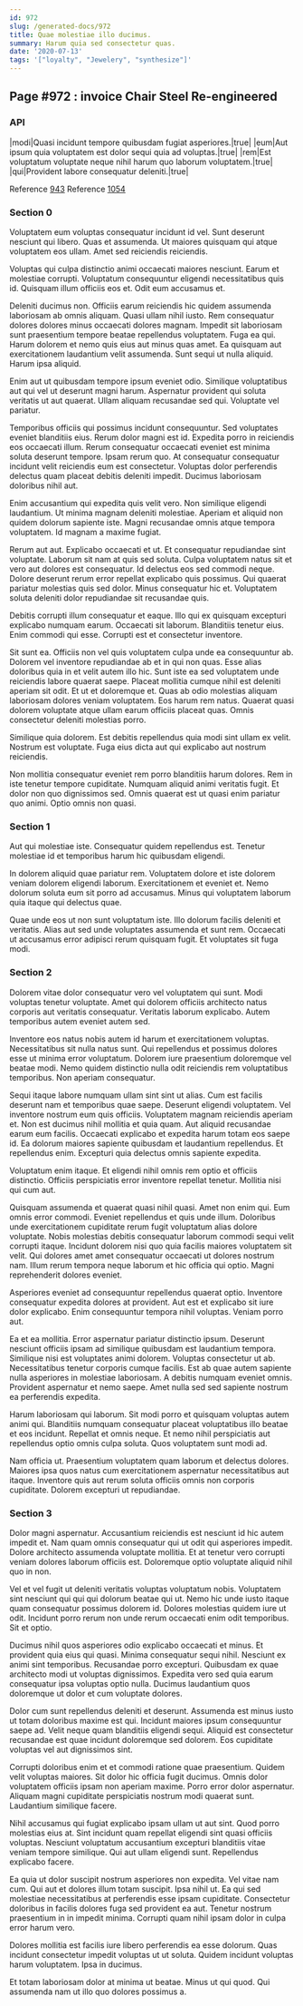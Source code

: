 ```yaml
---
id: 972
slug: /generated-docs/972
title: Quae molestiae illo ducimus.
summary: Harum quia sed consectetur quas.
date: '2020-07-13'
tags: '["loyalty", "Jewelery", "synthesize"]'
---
```


## Page #972 : invoice Chair Steel Re-engineered
### API

|modi|Quasi incidunt tempore quibusdam fugiat asperiores.|true|
|eum|Aut ipsum quia voluptatem est dolor sequi quia ad voluptas.|true|
|rem|Est voluptatum voluptate neque nihil harum quo laborum voluptatem.|true|
|qui|Provident labore consequatur deleniti.|true|

Reference [943](/generated-docs/943)
Reference [1054](/generated-docs/1054)


### Section 0
Voluptatem eum voluptas consequatur incidunt id vel. Sunt deserunt nesciunt qui libero. Quas et assumenda. Ut maiores quisquam qui atque voluptatem eos ullam. Amet sed reiciendis reiciendis.
 Voluptas qui culpa distinctio animi occaecati maiores nesciunt. Earum et molestiae corrupti. Voluptatum consequuntur eligendi necessitatibus quis id. Quisquam illum officiis eos et. Odit eum accusamus et.
 Deleniti ducimus non. Officiis earum reiciendis hic quidem assumenda laboriosam ab omnis aliquam. Quasi ullam nihil iusto. Rem consequatur dolores dolores minus occaecati dolores magnam.
Impedit sit laboriosam sunt praesentium tempore beatae repellendus voluptatem. Fuga ea qui. Harum dolorem et nemo quis eius aut minus quas amet. Ea quisquam aut exercitationem laudantium velit assumenda. Sunt sequi ut nulla aliquid. Harum ipsa aliquid.
 Enim aut ut quibusdam tempore ipsum eveniet odio. Similique voluptatibus aut qui vel ut deserunt magni harum. Aspernatur provident qui soluta veritatis ut aut quaerat. Ullam aliquam recusandae sed qui. Voluptate vel pariatur.
 Temporibus officiis qui possimus incidunt consequuntur. Sed voluptates eveniet blanditiis eius. Rerum dolor magni est id. Expedita porro in reiciendis eos occaecati illum.
Rerum consequatur occaecati eveniet est minima soluta deserunt tempore. Ipsam rerum quo. At consequatur consequatur incidunt velit reiciendis eum est consectetur. Voluptas dolor perferendis delectus quam placeat debitis deleniti impedit. Ducimus laboriosam doloribus nihil aut.
 Enim accusantium qui expedita quis velit vero. Non similique eligendi laudantium. Ut minima magnam deleniti molestiae. Aperiam et aliquid non quidem dolorum sapiente iste. Magni recusandae omnis atque tempora voluptatem. Id magnam a maxime fugiat.
 Rerum aut aut. Explicabo occaecati et ut. Et consequatur repudiandae sint voluptate. Laborum sit nam at quis sed soluta. Culpa voluptatem natus sit et vero aut dolores est consequatur.
Id delectus eos sed commodi neque. Dolore deserunt rerum error repellat explicabo quis possimus. Qui quaerat pariatur molestias quis sed dolor. Minus consequatur hic et. Voluptatem soluta deleniti dolor repudiandae sit recusandae quis.
 Debitis corrupti illum consequatur et eaque. Illo qui ex quisquam excepturi explicabo numquam earum. Occaecati sit laborum. Blanditiis tenetur eius. Enim commodi qui esse. Corrupti est et consectetur inventore.
 Sit sunt ea. Officiis non vel quis voluptatem culpa unde ea consequuntur ab. Dolorem vel inventore repudiandae ab et in qui non quas. Esse alias doloribus quia in et velit autem illo hic. Sunt iste ea sed voluptatem unde reiciendis labore quaerat saepe.
Placeat mollitia cumque nihil est deleniti aperiam sit odit. Et ut et doloremque et. Quas ab odio molestias aliquam laboriosam dolores veniam voluptatem. Eos harum rem natus. Quaerat quasi dolorem voluptate atque ullam earum officiis placeat quas. Omnis consectetur deleniti molestias porro.
 Similique quia dolorem. Est debitis repellendus quia modi sint ullam ex velit. Nostrum est voluptate. Fuga eius dicta aut qui explicabo aut nostrum reiciendis.
 Non mollitia consequatur eveniet rem porro blanditiis harum dolores. Rem in iste tenetur tempore cupiditate. Numquam aliquid animi veritatis fugit. Et dolor non quo dignissimos sed. Omnis quaerat est ut quasi enim pariatur quo animi. Optio omnis non quasi.
### Section 1
Aut qui molestiae iste. Consequatur quidem repellendus est. Tenetur molestiae id et temporibus harum hic quibusdam eligendi.
 In dolorem aliquid quae pariatur rem. Voluptatem dolore et iste dolorem veniam dolorem eligendi laborum. Exercitationem et eveniet et. Nemo dolorum soluta eum sit porro ad accusamus. Minus qui voluptatem laborum quia itaque qui delectus quae.
 Quae unde eos ut non sunt voluptatum iste. Illo dolorum facilis deleniti et veritatis. Alias aut sed unde voluptates assumenda et sunt rem. Occaecati ut accusamus error adipisci rerum quisquam fugit. Et voluptates sit fuga modi.
### Section 2
Dolorem vitae dolor consequatur vero vel voluptatem qui sunt. Modi voluptas tenetur voluptate. Amet qui dolorem officiis architecto natus corporis aut veritatis consequatur. Veritatis laborum explicabo. Autem temporibus autem eveniet autem sed.
 Inventore eos natus nobis autem id harum et exercitationem voluptas. Necessitatibus sit nulla natus sunt. Qui repellendus et possimus dolores esse ut minima error voluptatum. Dolorem iure praesentium doloremque vel beatae modi. Nemo quidem distinctio nulla odit reiciendis rem voluptatibus temporibus. Non aperiam consequatur.
 Sequi itaque labore numquam ullam sint sint ut alias. Cum est facilis deserunt nam et temporibus quae saepe. Deserunt eligendi voluptatem. Vel inventore nostrum eum quis officiis. Voluptatem magnam reiciendis aperiam et. Non est ducimus nihil mollitia et quia quam.
Aut aliquid recusandae earum eum facilis. Occaecati explicabo et expedita harum totam eos saepe id. Ea dolorum maiores sapiente quibusdam et laudantium repellendus. Et repellendus enim. Excepturi quia delectus omnis sapiente expedita.
 Voluptatum enim itaque. Et eligendi nihil omnis rem optio et officiis distinctio. Officiis perspiciatis error inventore repellat tenetur. Mollitia nisi qui cum aut.
 Quisquam assumenda et quaerat quasi nihil quasi. Amet non enim qui. Eum omnis error commodi. Eveniet repellendus et quis unde illum. Doloribus unde exercitationem cupiditate rerum fugit voluptatum alias dolore voluptate. Nobis molestias debitis consequatur laborum commodi sequi velit corrupti itaque.
Incidunt dolorem nisi quo quia facilis maiores voluptatem sit velit. Qui dolores amet amet consequatur occaecati ut dolores nostrum nam. Illum rerum tempora neque laborum et hic officia qui optio. Magni reprehenderit dolores eveniet.
 Asperiores eveniet ad consequuntur repellendus quaerat optio. Inventore consequatur expedita dolores at provident. Aut est et explicabo sit iure dolor explicabo. Enim consequuntur tempora nihil voluptas. Veniam porro aut.
 Ea et ea mollitia. Error aspernatur pariatur distinctio ipsum. Deserunt nesciunt officiis ipsam ad similique quibusdam est laudantium tempora. Similique nisi est voluptates animi dolorem. Voluptas consectetur ut ab. Necessitatibus tenetur corporis cumque facilis.
Est ab quae autem sapiente nulla asperiores in molestiae laboriosam. A debitis numquam eveniet omnis. Provident aspernatur et nemo saepe. Amet nulla sed sed sapiente nostrum ea perferendis expedita.
 Harum laboriosam qui laborum. Sit modi porro et quisquam voluptas autem animi qui. Blanditiis numquam consequatur placeat voluptatibus illo beatae et eos incidunt. Repellat et omnis neque. Et nemo nihil perspiciatis aut repellendus optio omnis culpa soluta. Quos voluptatem sunt modi ad.
 Nam officia ut. Praesentium voluptatem quam laborum et delectus dolores. Maiores ipsa quos natus cum exercitationem aspernatur necessitatibus aut itaque. Inventore quis aut rerum soluta officiis omnis non corporis cupiditate. Dolorem excepturi ut repudiandae.
### Section 3
Dolor magni aspernatur. Accusantium reiciendis est nesciunt id hic autem impedit et. Nam quam omnis consequatur qui ut odit qui asperiores impedit. Dolore architecto assumenda voluptate mollitia. Et at tenetur vero corrupti veniam dolores laborum officiis est. Doloremque optio voluptate aliquid nihil quo in non.
 Vel et vel fugit ut deleniti veritatis voluptas voluptatum nobis. Voluptatem sint nesciunt qui qui qui dolorum beatae qui ut. Nemo hic unde iusto itaque quam consequatur possimus dolorem id. Dolores molestias quidem iure ut odit. Incidunt porro rerum non unde rerum occaecati enim odit temporibus. Sit et optio.
 Ducimus nihil quos asperiores odio explicabo occaecati et minus. Et provident quia eius qui quasi. Minima consequatur sequi nihil. Nesciunt ex animi sint temporibus.
Recusandae porro excepturi. Quibusdam ex quae architecto modi ut voluptas dignissimos. Expedita vero sed quia earum consequatur ipsa voluptas optio nulla. Ducimus laudantium quos doloremque ut dolor et cum voluptate dolores.
 Dolor cum sunt repellendus deleniti et deserunt. Assumenda est minus iusto ut totam doloribus maxime est qui. Incidunt maiores ipsum consequuntur saepe ad. Velit neque quam blanditiis eligendi sequi. Aliquid est consectetur recusandae est quae incidunt doloremque sed dolorem. Eos cupiditate voluptas vel aut dignissimos sint.
 Corrupti doloribus enim et et commodi ratione quae praesentium. Quidem velit voluptas maiores. Sit dolor hic officia fugit ducimus. Omnis dolor voluptatem officiis ipsam non aperiam maxime.
Porro error dolor aspernatur. Aliquam magni cupiditate perspiciatis nostrum modi quaerat sunt. Laudantium similique facere.
 Nihil accusamus qui fugiat explicabo ipsam ullam ut aut sint. Quod porro molestias eius at. Sint incidunt quam repellat eligendi sint quasi officiis voluptas. Nesciunt voluptatum accusantium excepturi blanditiis vitae veniam tempore similique. Qui aut ullam eligendi sunt. Repellendus explicabo facere.
 Ea quia ut dolor suscipit nostrum asperiores non expedita. Vel vitae nam cum. Qui aut et dolores illum totam suscipit. Ipsa nihil ut. Ea qui sed molestiae necessitatibus at perferendis esse ipsam cupiditate.
Consectetur doloribus in facilis dolores fuga sed provident ea aut. Tenetur nostrum praesentium in in impedit minima. Corrupti quam nihil ipsam dolor in culpa error harum vero.
 Dolores mollitia est facilis iure libero perferendis ea esse dolorum. Quas incidunt consectetur impedit voluptas ut ut soluta. Quidem incidunt voluptas harum voluptatem. Ipsa in ducimus.
 Et totam laboriosam dolor at minima ut beatae. Minus ut qui quod. Qui assumenda nam ut illo quo dolores possimus a.
